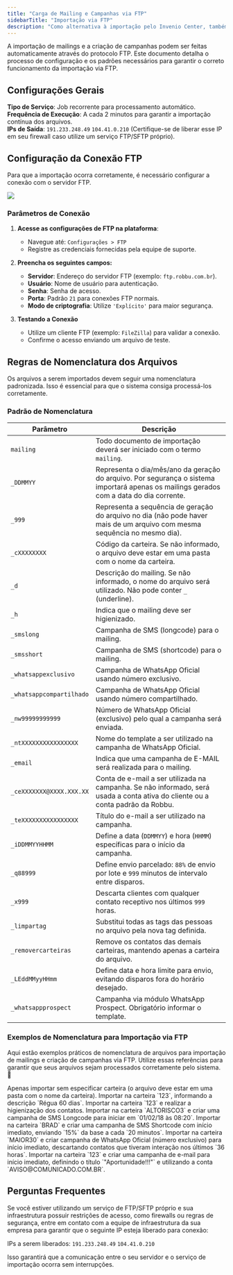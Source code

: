 ```yaml
---
title: "Carga de Mailing e Campanhas via FTP"
sidebarTitle: "Importação via FTP"
description: "Como alternativa à importação pelo Invenio Center, também é possível realizar a carga de mailing e geração de campanhas automaticamente por meio do protocolo FTP."
---
```


A importação de mailings e a criação de campanhas podem ser feitas automaticamente através do protocolo FTP. Este documento detalha o processo de configuração e os padrões necessários para garantir o correto funcionamento da importação via FTP.

##  Configurações Gerais
 **Tipo de Serviço**: Job recorrente para processamento automático. <br />
**Frequência de Execução**: A cada 2 minutos para garantir a importação contínua dos arquivos.<br />
**IPs de Saída**: `191.233.248.49` `104.41.0.210`  (Certifique-se de liberar esse IP em seu firewall caso utilize um serviço FTP/SFTP próprio).

##  Configuração da Conexão FTP

Para que a importação ocorra corretamente, é necessário configurar a conexão com o servidor FTP.

<img src="https://i0.wp.com/robbu.global/wp-content/uploads/2022/06/Animacao2.gif?resize=768%2C453&ssl=1" />

###  Parâmetros de Conexão

1. **Acesse as configurações de FTP na plataforma**:
   - Navegue até: `Configurações > FTP`
   - Registre as credenciais fornecidas pela equipe de suporte.

2. **Preencha os seguintes campos:**
   - **Servidor**: Endereço do servidor FTP (exemplo: `ftp.robbu.com.br`).
   - **Usuário**: Nome de usuário para autenticação.
   - **Senha**: Senha de acesso.
   - **Porta**: Padrão `21` para conexões FTP normais.
   - **Modo de criptografia**: Utilize `'Explícito'` para maior segurança.

3. **Testando a Conexão**
   - Utilize um cliente FTP (exemplo: `FileZilla`) para validar a conexão.
   - Confirme o acesso enviando um arquivo de teste.

##  Regras de Nomenclatura dos Arquivos

Os arquivos a serem importados devem seguir uma nomenclatura padronizada. Isso é essencial para que o sistema consiga processá-los corretamente.

###  Padrão de Nomenclatura

| Parâmetro                     | Descrição |
|--------------------------------|-----------|
| `mailing`                      | Todo documento de importação deverá ser iniciado com o termo `mailing`. |
| `_DDMMYY`                      | Representa o dia/mês/ano da geração do arquivo. Por segurança o sistema importará apenas os mailings gerados com a data do dia corrente.|
| `_999`                         | Representa a sequência de geração do arquivo no dia (não pode haver mais de um arquivo com mesma sequência no mesmo dia).|
| `_cXXXXXXXX`                   | Código da carteira. Se não informado, o arquivo deve estar em uma pasta com o nome da carteira. |
| `_d`                           | Descrição do mailing. Se não informado, o nome do arquivo será utilizado. Não pode conter `_` (underline). |
| `_h`                           | Indica que o mailing deve ser higienizado. |
| `_smslong`                     | Campanha de SMS (longcode) para o mailing. |
| `_smsshort`                    | Campanha de SMS (shortcode) para o mailing. |
| `_whatsappexclusivo`           | Campanha de WhatsApp Oficial usando número exclusivo. |
| `_whatsappcompartilhado`       | Campanha de WhatsApp Oficial usando número compartilhado. |
| `_nw99999999999`               | Número de WhatsApp Oficial (exclusivo) pelo qual a campanha será enviada. |
| `_ntXXXXXXXXXXXXXXXX`          | Nome do template a ser utilizado na campanha de WhatsApp Oficial. |
| `_email`                       | Indica que uma campanha de E-MAIL será realizada para o mailing. |
| `_ceXXXXXXX@XXXX.XXX.XX`       | Conta de e-mail a ser utilizada na campanha. Se não informado, será usada a conta ativa do cliente ou a conta padrão da Robbu. |
| `_teXXXXXXXXXXXXXXXX`          | Título do e-mail a ser utilizado na campanha. |
| `_iDDMMYYHHMM`                 | Define a data (`DDMMYY`) e hora (`HHMM`) específicas para o início da campanha. |
| `_q88999`                      | Define envio parcelado: `88%` de envio por lote e `999` minutos de intervalo entre disparos. |
| `_x999`                        | Descarta clientes com qualquer contato receptivo nos últimos `999` horas. |
| `_limpartag`                   | Substitui todas as tags das pessoas no arquivo pela nova tag definida. |
| `_removercarteiras`            | Remove os contatos das demais carteiras, mantendo apenas a carteira do arquivo. |
| `_LEddMMyyHHmm`                | Define data e hora limite para envio, evitando disparos fora do horário desejado. |
| `_whatsappprospect`            | Campanha via módulo WhatsApp Prospect. Obrigatório informar o template. |

###  Exemplos de Nomenclatura para Importação via FTP

Aqui estão exemplos práticos de nomenclatura de arquivos para importação de mailings e criação de campanhas via FTP. Utilize essas referências para garantir que seus arquivos sejam processados corretamente pelo sistema. 🚀

<ResponseField name="mailing_101117_1.csv" type="string">
  Apenas importar sem especificar carteira (o arquivo deve estar em uma pasta com o nome da carteira).
</ResponseField>

<ResponseField name="mailing_101117_1_c123_dRégua 60 dias.csv" type="string">
  Importar na carteira `123`, informando a descrição `Régua 60 dias`.
</ResponseField>

<ResponseField name="mailing_101117_1_c123_h.csv" type="string">
  Importar na carteira `123` e realizar a higienização dos contatos.
</ResponseField>

<ResponseField name="mailing_101117_1_cALTORISCO3_smslong_i0102180820.csv" type="string">
  Importar na carteira `ALTORISCO3` e criar uma campanha de SMS Longcode para iniciar em `01/02/18 às 08:20`.
</ResponseField>

<ResponseField name="mailing_101117_1_cBRAD_smsshort_q15020.csv" type="string">
  Importar na carteira `BRAD` e criar uma campanha de SMS Shortcode com início imediato, enviando `15%` da base a cada `20 minutos`.
</ResponseField>

<ResponseField name="mailing_101117_1_cMAIOR30_whatsappexclusivo_nw11998877665_ntTEMPLATE HOMOLOGADO ITAU_x36.csv" type="string">
  Importar na carteira `MAIOR30` e criar campanha de WhatsApp Oficial (número exclusivo) para início imediato, descartando contatos que tiveram interação nos últimos `36 horas`.
</ResponseField>

<ResponseField name="mailing_101117_1_c123_email_teAportunidade!!!_ceAVISO@COMUNICADO.COM.BR.csv" type="string">
  Importar na carteira `123` e criar uma campanha de e-mail para início imediato, definindo o título `"Aportunidade!!!"` e utilizando a conta `AVISO@COMUNICADO.COM.BR`.
</ResponseField>

##  Perguntas Frequentes

<AccordionGroup>
  <Accordion title="Qual o IP de saída do serviço de importação via FTP?">
    Se você estiver utilizando um serviço de FTP/SFTP próprio e sua infraestrutura possuir restrições de acesso, como firewalls ou regras de segurança, entre em contato com a equipe de infraestrutura da sua empresa para garantir que o seguinte IP esteja liberado para conexão:

 IPs a serem liberados: `191.233.248.49` `104.41.0.210`

Isso garantirá que a comunicação entre o seu servidor e o serviço de importação ocorra sem interrupções. 
  </Accordion>
</AccordionGroup>
  